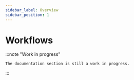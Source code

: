 ```yaml
---
sidebar_label: Overview
sidebar_position: 1
---
```


# Workflows

:::note "Work in progress"

    The documentation section is still a work in progress.

:::
